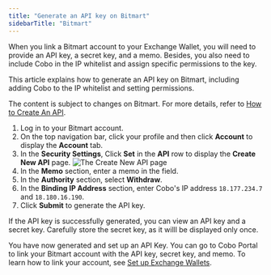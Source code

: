 ```yaml
---
title: "Generate an API key on Bitmart"
sidebarTitle: "Bitmart"
---
```


When you link a Bitmart account to your Exchange Wallet, you will need to provide an API key, a secret key, and a memo. Besides, you also need to include Cobo in the IP whitelist and assign specific permissions to the key.

This article explains how to generate an API key on Bitmart, including adding Cobo to the IP whitelist and setting permissions.

<Note>The content is subject to changes on Bitmart. For more details, refer to <a href="https://support.bitmart.com/hc/en-us/articles/360016076854-How-to-Create-An-API">How to Create An API</a>.</Note>

1. Log in to your Bitmart account.
2. On the top navigation bar, click your profile and then click **Account** to display the **Account** tab.
3. In the **Security Settings**, Click **Set** in the **API** row to display the **Create New API** page.
    <img src="/en/images/exchange-wallet/bitmart.png" className="screenshot_modal" alt="The Create New API page" />
4. In the **Memo** section, enter a memo in the field.
5. In the **Authority** section, select **Withdraw**.
6. In the **Binding IP Address** section, enter Cobo's IP address `18.177.234.7` and `18.180.16.190`.
7. Click **Submit** to generate the API key.

If the API key is successfully generated, you can view an API key and a secret key. Carefully store the secret key, as it willl be displayed only once.

You have now generated and set up an API Key. You can go to Cobo Portal to link your Bitmart account with the API key, secret key, and memo. To learn how to link your account, see [Set up Exchange Wallets](/en/portal/exchange-wallets/set-up).